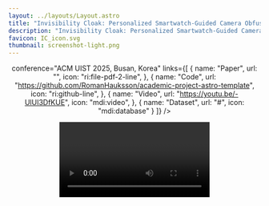 ```yaml
---
layout: ../layouts/Layout.astro
title: "Invisibility Cloak: Personalized Smartwatch-Guided Camera Obfuscation"
description: "Invisibility Cloak: Personalized Smartwatch-Guided Camera Obfuscation"
favicon: IC_icon.svg
thumbnail: screenshot-light.png
---
```







<Header
  title={frontmatter.title}
  authors={[
    {
      name: "Xue Wang",
      url: "https://xueewang.github.io/",
      institution: "University of California, Los Angeles",
    },
    {
      name: "Yang Zhang",
      url: "https://yangzhang.dev/",
      institution: "University of California, Los Angeles",
    },
  ]}
  
  conference="ACM UIST 2025, Busan, Korea"
  links={[
    {
      name: "Paper",
      url: "",
      icon: "ri:file-pdf-2-line",
    },
    {
      name: "Code",
      url: "https://github.com/RomanHauksson/academic-project-astro-template",
      icon: "ri:github-line",
    },
    {
      name: "Video",
      url: "https://youtu.be/-UlUI3DfKUE",
      icon: "mdi:video",
    },
    {
      name: "Dataset",
      url: "#",
      icon: "mdi:database"
    }
  ]}
  />

<Video source={outside} />


## Abstract

Cameras are in their golden age due to recent advances in visual AI techniques that significantly extend the applicability and accuracy of vision-based applications including healthcare, entertainment, and security. In public environments, individuals usually have different and changing privacy preferences against their visual information being shared with other entities. To accommodate these varying user needs for visual privacy, we created ***Invisibility Cloak***, a camera obfuscation technique leveraging inertial signals collected from smartwatches to guide an edge device to remove visual information from camera recordings before they are streamed out for cloud-based inferences. Specifically, a smartwatch user can select an obfuscation level that fits their privacy preference in that context and cameras in the environment will use smartwatch signals to identify that user and remove visual information associated with the user. On the conceptual level, our system demonstrates a privacy design rationale which removes information to be shared with a broader internet infrastructure (i.e., cloud) by providing more information to a trusted local camera system (i.e., camera sensor + edge computing device). We developed a custom data-association pipeline and collected data from real-world configurations. Evaluation of our pipeline indicates a user identification accuracy of 95.48\% among 10 individuals when our system is provided with only 2 seconds of data. 


<Figure>
  <Image slot="figure" source={transformer} altText="Diagram of the transformer deep learning architecture." />
  <span slot="caption" class="block text-left">
  Figure 1: Our system consists of a smartwatch app that streams IMU signals and obfuscation requests to an edge device, which runs our user-device association algorithm. This system operates under the following standard security assumptions: all wearable devices are fully compatible with the local camera system, and data on the edge device is secure from unauthorized access and cyber-attacks prior to transmission to the cloud.
  </span>
</Figure>

## Image comparison slider

An interactive, accessible slider component with keyboard navigation.
<Figure>
  <ImageComparison slot="figure" client:load imageUrlOne={dogsDiffc.src} imageUrlTwo={dogsTrue.src} altTextOne="Photo of two dogs running side-by-side in shallow water, lossily compressed using the DiffC algorithm" altTextTwo="Original photo of two dogs running side-by-side in shallow water" />
  <span slot="caption" class="block text-left">Figure1 : A photo of two dogs running side-by-side in shallow water, lossily compressed using the <a href="https://jeremyiv.github.io/diffc-project-page/">DiffC algorithm</a>.</span>
</Figure>

## Two columns

Use the two columns component to display two columns of content. In this example, the first column contains a figure with a YouTube video and the second column contains a figure with a custom [React](https://react.dev/) component. By default, they display side by side, but if the screen is narrow enough (for example, on mobile), they're arranged vertically.

<TwoColumns>
  <Figure slot="left">
    <YouTubeVideo slot="figure" videoId="wjZofJX0v4M" />
    <span slot="caption">Take a look at this YouTube video.</span>
  </Figure>
  <Figure slot="right">
    <Splat slot="figure" client:idle />
    <span slot="caption">Now look at this <a href="https://en.wikipedia.org/wiki/Gaussian_splatting">Gaussian splat</a>, rendered with a React component.</span>
  </Figure>
</TwoColumns>



## BibTeX citation

```bibtex
@inproceedings{wang2025invisibility,
  title={Invisibility Cloak: Personalized Smartwatch-Guided Camera Obfuscation},
  author={Wang, Xue and Zhang, Yang},
  booktitle={Proceedings of the 38th Annual ACM Symposium on User Interface Software and Technology.},
  pages={1--15},
  year={2025}
}
```

